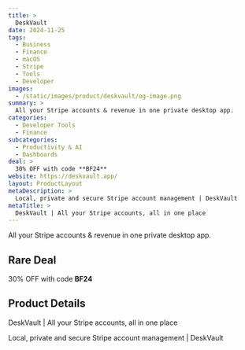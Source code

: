 ```yaml
---
title: >
  DeskVault
date: 2024-11-25
tags:
  - Business
  - Finance
  - macOS
  - Stripe
  - Tools
  - Developer
images:
  - /static/images/product/deskvault/og-image.png
summary: >
  All your Stripe accounts & revenue in one private desktop app.
categories:
  - Developer Tools
  - Finance
subcategories:
  - Productivity & AI
  - Dashboards
deal: >
  30% OFF with code **BF24**
website: https://deskvault.app/
layout: ProductLayout
metaDescription: >
  Local, private and secure Stripe account management | DeskVault
metaTitle: >
  DeskVault | All your Stripe accounts, all in one place
---
```

All your Stripe accounts & revenue in one private desktop app.

## Rare Deal

30% OFF with code **BF24**

## Product Details
DeskVault | All your Stripe accounts, all in one place

Local, private and secure Stripe account management | DeskVault
